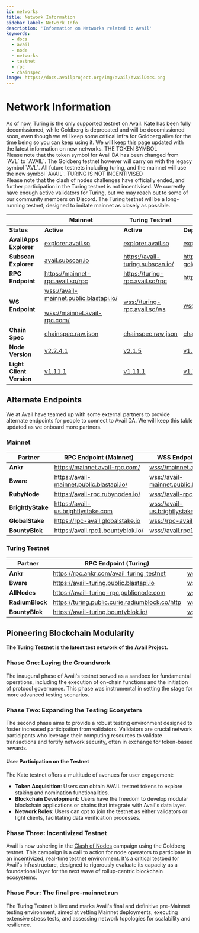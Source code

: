 ```yaml
---
id: networks
title: Network Information
sidebar_label: Network Info
description: 'Information on Networks related to Avail'
keywords:
  - docs
  - avail
  - node
  - networks
  - testnet
  - rpc
  - chainspec
image: https://docs.availproject.org/img/avail/AvailDocs.png
---
```



# Network Information

<Callout type="info">
As of now, Turing is the only supported testnet on Avail. Kate has been fully decomissioned, while Goldberg is deprecated and will be decomissioned soon, even though we will keep
some critical infra for Goldberg alive for the time being so you can keep using it.
We will keep this page updated with the latest information on new networks.
</Callout>

<Callout emoji="⚠️" type="warning">
THE TOKEN SYMBOL<br/>
Please note that the token symbol for Avail DA has been changed from `AVL` to `AVAIL`.
The Goldberg testnet however will carry on with the legacy symbol `AVL`.
All future testnets including turing, and the mainnet will use the new symbol `AVAIL`.
</Callout>

<Callout emoji="⚠️" type="warning">
TURING IS NOT INCENTIVISED<br/>
Please note that the clash of nodes challenges have officially ended, and
further participation in the Turing testnet is not incentivised.
We currently have enough active validators for Turing, but we may reach out
to some of our community members on Discord.
The Turing testnet will be a long-running testnet, designed to imitate
mainnet as closely as possible.
</Callout>



|                          | **Mainnet**                                                                                                                     | **Turing Testnet**                                                                       | **Goldberg Testnet**                                                                 |
| ------------------------ | ------------------------------------------------------------------------------------------------------------------------------- | -----------------------------------------------------------------------------------------| ------------------------------------------------------------------------------------ | 
| **Status**               | **Active**                                                                                                                      | **Active**                                                                               | **Deprecated**                                                                       | 
| **AvailApps Explorer**   | [<ins>explorer.avail.so</ins>](https://explorer.avail.so/)                                                                      | [<ins>explorer.avail.so</ins>](https://explorer.avail.so/)                                        | [<ins>explorer.avail.so</ins>](https://explorer.avail.so/)                  |
| **Subscan Explorer**     | [<ins>avail.subscan.io</ins>](https://avail.subscan.io/)                                                                        | [<ins>https://avail-turing.subscan.io/</ins>](https://avail-turing.subscan.io/)          | [<ins>https://avail-goldberg.subscan.io/</ins>](https://avail-goldberg.subscan.io/)  |
| **RPC Endpoint**         | [<ins>https://mainnet-rpc.avail.so/rpc</ins>](https://mainnet-rpc.avail.so/rpc)                                               | [<ins>https://turing-rpc.avail.so/rpc</ins>](https://turing-rpc.avail.so/rpc)            | [<ins>https://goldberg.avail.tools/api</ins>](https://goldberg.avail.tools/api)      |
| **WS Endpoint**          | [<ins>wss://avail-mainnet.public.blastapi.io/</ins>](wss://avail-mainnet.public.blastapi.io/) <br/><br/>  [<ins>wss://mainnet.avail-rpc.com/</ins>](wss://mainnet.avail-rpc.com/)                                              | [<ins>wss://turing-rpc.avail.so/ws</ins>](wss://turing-rpc.avail.so/ws)                  | [<ins>wss://goldberg.avail.tools/ws</ins>](wss://goldberg.avail.tools/ws)                                                                                                     |
| **Chain Spec**           | [<ins>chainspec.raw.json</ins>](https://raw.githubusercontent.com/availproject/avail/main/misc/genesis/mainnet.chain.spec.raw.json)                                                                                          | [<ins>chainspec.raw.json</ins>](https://github.com/availproject/avail/blob/main/misc/genesis/testnet.turing.chain.spec.raw.json) | [<ins>chainspec.raw.json</ins>](https://github.com/availproject/avail/blob/main/misc/genesis/testnet.goldberg.chain.raw.json)         |
| **Node Version**         | [<ins>v2.2.4.1</ins>](https://github.com/availproject/avail/releases/tag/v2.2.4.1)                                         | [<ins>v2.1.5</ins>](https://github.com/availproject/avail/releases/tag/v2.2.3.0-rc1)     | [<ins>v1.10.0.0</ins>](https://github.com/availproject/avail/releases/tag/v1.10.0.0) |
| **Light Client Version** | [<ins>v1.11.1</ins>](https://github.com/availproject/avail-light/releases/tag/avail-light-client-v1.11.1)                    | [<ins>v1.11.1</ins>](https://github.com/availproject/avail-light/releases/tag/avail-light-client-v1.11.1)     | [<ins>v1.7.6</ins>](https://github.com/availproject/avail-light/releases/tag/v1.7.6) |

## Alternate Endpoints

We at Avail have teamed up with some external partners to provide alternate endpoints for
people to connect to Avail DA. We will keep this table updated as we onboard more partners.

### Mainnet

| **Partner**              | **RPC Endpoint (Mainnet)**                                                                        | **WSS Endpoint (Mainnet)**                                                                    |
| ------------------------ | --------------------------------------------------------------------------------------------------| ----------------------------------------------------------------------------------------------|
| **Ankr**                 | [<ins>https://mainnet.avail-rpc.com/</ins>](https://mainnet.avail-rpc.com/)                       | [<ins>wss://mainnet.avail-rpc.com/</ins>](wss://mainnet.avail-rpc.com/)           |
| **Bware**                | [<ins>https://avail-mainnet.public.blastapi.io/</ins>](https://avail-mainnet.public.blastapi.io/) | [<ins>wss://avail-mainnet.public.blastapi.io/</ins>](wss://avail-mainnet.public.blastapi.io/) | 
| **RubyNode**             | [<ins>https://avail-rpc.rubynodes.io/</ins>](https://avail-rpc.rubynodes.io/)                     | [<ins>wss://avail-rpc.rubynodes.io/</ins>](wss://avail-rpc.rubynodes.io/)                     | 
| **BrightlyStake**        | [<ins>https://avail-us.brightlystake.com</ins>](https://avail-us.brightlystake.com)               | [<ins>wss://avail-us.brightlystake.com</ins>](wss://avail-us.brightlystake.com)               | 
| **GlobalStake**          | [<ins>https://rpc-avail.globalstake.io</ins>](https://rpc-avail.globalstake.io)                   | [<ins>wss://rpc-avail.globalstake.io</ins>](wss://rpc-avail.globalstake.io)                   | 
| **BountyBlok**           | [<ins>https://avail.rpc1.bountyblok.io/</ins>](https://avail.rpc1.bountyblok.io/)                 | [<ins>wss://avail.rpc1.bountyblok.io/</ins>](wss://avail.rpc1.bountyblok.io/)                 | 

### Turing Testnet

| **Partner**              | **RPC Endpoint (Turing)**                                                                         | **WSS Endpoint (Turing)**                                                                 |
| ------------------------ | --------------------------------------------------------------------------------------------------| ------------------------------------------------------------------------------------------|
| **Ankr**                 | [<ins>https://rpc.ankr.com/avail_turing_testnet</ins>](https://rpc.ankr.com/avail_turing_testnet) | [<ins>wss://turing-testnet.avail-rpc.com</ins>](wss://turing-testnet.avail-rpc.com)       |
| **Bware**                | [<ins>https://avail-turing.public.blastapi.io</ins>](https://avail-turing.public.blastapi.io)     | [<ins>wss://avail-turing.public.blastapi.io</ins>](wss://avail-turing.public.blastapi.io) |
| **AllNodes**             | [<ins>https://avail-turing-rpc.publicnode.com</ins>](https://avail-turing-rpc.publicnode.com)     | [<ins>wss://avail-turing-rpc.publicnode.com</ins>](wss://avail-turing-rpc.publicnode.com) |
| **RadiumBlock**          | [<ins>https://turing.public.curie.radiumblock.co/http</ins>](https://turing.public.curie.radiumblock.co/http)     | [<ins>wss://turing.public.curie.radiumblock.co/ws</ins>](wss://turing.public.curie.radiumblock.co/ws) |
| **BountyBlok**           | [<ins>https://avail-turing.bountyblok.io/</ins>](https://avail-turing.bountyblok.io/)             | [<ins>wss://avail-turing.bountyblok.io</ins>](wss://avail-turing.bountyblok.io)           |


## Pioneering Blockchain Modularity

**The Turing Testnet is the latest test network of the Avail Project.**

### Phase One: Laying the Groundwork

The inaugural phase of Avail's testnet served as a sandbox for fundamental
operations, including the execution of on-chain functions and the initiation
of protocol governance. This phase was instrumental in setting the stage for
more advanced testing scenarios.

### Phase Two: Expanding the Testing Ecosystem

The second phase aims to provide a robust testing environment designed to foster
increased participation from validators. Validators are crucial network participants
who leverage their computing resources to validate transactions and fortify network
security, often in exchange for token-based rewards.

#### User Participation on the Testnet

The Kate testnet offers a multitude of avenues for user engagement:

- **Token Acquisition**: Users can obtain AVAIL testnet tokens to explore staking and
  nomination functionalities.
- **Blockchain Development**: Users have the freedom to develop modular blockchain applications
  or chains that integrate with Avail's data layer.
- **Network Roles**: Users can opt to join the testnet as either validators or light clients,
  facilitating data verification processes.

### Phase Three: Incentivized Testnet

Avail is now ushering in the [<ins>Clash of Nodes</ins>](/category/clash-of-nodes/) campaign using the Goldberg testnet. This campaign is a call to action for node operators to participate in an incentivized, real-time testnet environment. It's a critical testbed for Avail's infrastructure, designed to rigorously evaluate its capacity as a foundational layer for the next wave of rollup-centric blockchain ecosystems.

### Phase Four: The final pre-mainnet run
The Turing Testnet is live and marks Avail's final and definitive pre-Mainnet testing environment, aimed at vetting Mainnet deployments, 
executing extensive stress tests, and assessing network topologies for scalability and resilience.